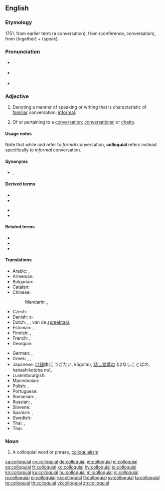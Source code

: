 {{also|col·loquial}}
==English==

===Etymology===
1751, from earlier term {{m|en|colloquy}} (a conversation), from {{etyl|la|en}} {{m|la|colloquium}} (conference, conversation), from {{m|la|con-}} (together) + {{m|la|loqui}} (speak).

===Pronunciation===
* {{a|UK}} {{IPA|/kəˈləʊ.kwi.əl/|lang=en}}
* {{a|US}} {{IPA|/kəˈloʊ.kwi.əl/|/kəˈloʊ.ki.əl/|lang=en}}
* {{audio|En-us-colloquial.ogg|Audio (US)|lang=en}}

===Adjective===
{{en-adj}}

# {{lb|en|linguistics}} Denoting a manner of speaking or writing that is characteristic of [[familiar]] conversation; [[informal]].
# Of or pertaining to a [[conversation]]; [[conversational]] or [[chatty]].

====Usage notes====
Note that while {{m|en|colloquy}} and {{m|en|colloquium}} refer to ''formal'' conversation, '''colloquial''' refers instead specifically to ''informal'' conversation.

====Synonyms====
* {{l|en|colloq.}}, {{l|en|coll.}}

====Derived terms====
{{der-top}}
* {{l|en|colloquialism}}
* {{l|en|colloquiality}}
{{der-mid}}
* {{l|en|colloquially}}
* {{l|en|colloquialness}}
{{der-bottom}}

====Related terms====
* {{l|en|colloquium}}
* {{l|en|colloquy}}
* {{l|en|slang}}

====Translations====
{{trans-top|of oral communication language}}
* Arabic: {{qualifier|Eastern Arabic}} {{t|ar|عَامِّيّ}}, {{qualifier|Western Arabic}} {{t|ar|دَارِج}}
* Armenian: {{t+|hy|խոսակցական|sc=Armn}}
* Bulgarian: {{t+|bg|разговорен|m}}
* Catalan: {{t|ca|col·loquial}}
* Chinese:
*: Mandarin: {{t+|cmn|口語|sc=Hani}}, {{t+|cmn|口语|tr=kǒuyǔ|sc=Hani}}
* Czech: {{t+|cs|hovorový}}
* Danish: {{t|da|dagligsprog}}s-
* Dutch: {{t|nl|gemeenzaam}}, {{t+|nl|idiomatisch}}, van de [[spreektaal]], {{t+|nl|informeel}}
* Estonian: {{t+|et|kõnekeelne}}, {{t|et|argikeelne}}
* Finnish: {{t+|fi|arkikielinen}}, {{t+|fi|puhekielinen}}
* French: {{t+|fr|familier}}, {{t+|fr|parlé}}
* Georgian: {{t|ka|სალაპარაკო|sc=Geor}}
{{trans-mid}}
* German: {{t+|de|umgangssprachlich}}, {{t+|de|Umgang|alt=Umgangs-}} {{qualifier|noun prefix}}
* Greek: {{t+|el|κοινολεκτικός|m}}, {{t+|el|δημώδης|m|sc=Grek}}, {{t|el|καθομιλούμενος|m|sc=Grek}}
* Japanese: [[口語]]体(こうごたい, kōgotai), [[話し言葉]]の (はなしことばの, hanashikotoba no), {{t+|ja|口語|alt=口語の|tr=こうごの, kōgo-no}}
* Luxembourgish: {{t|lb|ëmgangssproochlech}}
* Macedonian: {{t|mk|разговорно|sc=Cyrl}}
* Polish: {{t+|pl|kolokwialny}}, {{t+|pl|potoczny}}
* Portuguese: {{t+|pt|coloquial}}
* Romanian: {{t+|ro|colocvial}}, {{t+|ro|familiar}}
* Russian: {{t+|ru|разгово́рный|m}}, {{t+|ru|нелитерату́рный|m}}
* Slovene: {{t|sl|pogovorni|m}}
* Spanish: {{t+|es|coloquial}}, {{t+|es|familiar}}
* Swedish: {{t+|sv|vardaglig}}
* Thai: {{t+|th|ภาษาปาก|sc=Thai}}, {{t|th|ซึ่งปาก|sc=Thai}}
* Thai: {{t+|th|ภาษาปาก|sc=Thai}}
{{trans-bottom}}

===Noun===
{{en-noun}}

# A colloquial word or phrase, [[colloquialism]]


[[ca:colloquial]]
[[cy:colloquial]]
[[de:colloquial]]
[[et:colloquial]]
[[el:colloquial]]
[[es:colloquial]]
[[fr:colloquial]]
[[ko:colloquial]]
[[hy:colloquial]]
[[io:colloquial]]
[[kn:colloquial]]
[[ku:colloquial]]
[[hu:colloquial]]
[[ml:colloquial]]
[[nl:colloquial]]
[[ja:colloquial]]
[[pl:colloquial]]
[[ru:colloquial]]
[[fi:colloquial]]
[[sv:colloquial]]
[[ta:colloquial]]
[[te:colloquial]]
[[th:colloquial]]
[[vi:colloquial]]
[[zh:colloquial]]